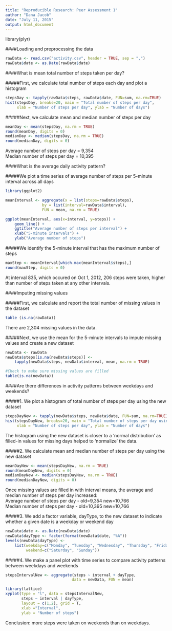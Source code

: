 ```yaml
---
title: "Reproducible Research: Peer Assessment 1"
author: "Dana Jacob"
date: "July 11, 2015"
output: html_document
---
```


library(plyr)

####Loading and preprocessing the data

```r
rawData <- read.csv("activity.csv", header = TRUE, sep = ",")
rawData$date <- as.Date(rawData$date)    
```
    
####What is mean total number of steps taken per day?

#####First, we calculate total number of steps each day and plot a histogram

```r
stepsDay <- tapply(rawData$steps, rawData$date, FUN=sum, na.rm=TRUE)
hist(stepsDay, breaks=20, main = "Total number of steps per day",
     xlab = "Number of steps per day", ylab = "Number of days")
```

#####Next, we calculate mean and median number of steps per day

```r
meanDay <- mean(stepsDay, na.rm = TRUE)
round(meanDay, digits = 0)
medianDay <- median(stepsDay, na.rm = TRUE)
round(medianDay, digits = 0)
```

Average number of steps per day = 9,354  
Median number of steps per day = 10,395

####What is the average daily activity pattern?

#####We plot a time series of average number of steps per 5-minute interval across all days

```r
library(ggplot2)

meanInterval <- aggregate(x = list(steps=rawData$steps),
                by = list(interval=rawData$interval), 
                FUN = mean, na.rm = TRUE)

ggplot(meanInterval, aes(x=interval, y=steps)) + 
    geom_line() +
    ggtitle("Average number of steps per interval") +
    xlab("5-minute intervals") +
    ylab("Average number of steps")
```

#####We identify the 5-minute interval that has the maximum number of steps

```r
maxStep <- meanInterval[which.max(meanInterval$steps),]
round(maxStep, digits = 0)
```

At interval 835, which occured on Oct 1, 2012, 206 steps were taken, higher than number of steps taken at any other intervals. 

####Imputing missing values

#####First, we calculate and report the total number of missing values in the dataset 

```r
table (is.na(rawData))
```

There are 2,304 missing values in the data. 

#####Next, we use the mean for the 5-minute intervals to impute missing values and create a new dataset

```r
newData <- rawData
newData$steps[is.na(newData$steps)] <- 
    tapply(newData$steps, newData$interval, mean, na.rm = TRUE)

#Check to make sure missing values are filled
table(is.na(newData))
```

####Are there differences in activity patterns between weekdays and weekends?

#####1. We plot a histogram of total number of steps per day using the new dataset

```r
stepsDayNew <- tapply(newData$steps, newData$date, FUN=sum, na.rm=TRUE)
hist(stepsDayNew, breaks=20, main = "Total number of steps per day using new dataset",
     xlab = "Number of steps per day", ylab = "Number of days")
```

The histogram using the new dataset is closer to a 'normal distribution' as filled-in values for missing days helped to 'normalize' the data.

#####2. We calculate mean and median number of steps per day using the new dataset

```r
meanDayNew <- mean(stepsDayNew, na.rm = TRUE)
round(meanDayNew, digits = 0)
medianDayNew <- median(stepsDayNew, na.rm = TRUE)
round(medianDayNew, digits = 0)
```

Once missing values are filled in with interval means, the average and median number of steps per day increased:  
Average number of steps per day - old=9,354 new=10,766  
Median number of steps per day - old=10,395 new=10,766

#####3. We add a factor variable, dayType, to the new dataset to indicate whether a given date is a weekday or weekend day

```r
newData$date <- as.Date(newData$date)
newData$dayType <- factor(format(newData$date, "%A"))
levels(newData$dayType) <- 
    list(weekday=c("Monday", "Tuesday", "Wednesday", "Thursday", "Friday"),
         weekend=c("Saturday", "Sunday"))
```

#####4. We make a panel plot with time series to compare activity patterns between weekdays and weekends

```r
stepsIntervalNew <- aggregate(steps ~ interval + dayType,
                             data = newData, FUN = mean)

library(lattice)
xyplot(type = "l", data = stepsIntervalNew,
       steps ~ interval | dayType,
       layout = c(1,2), grid = T,
       xlab ="Interval",
       ylab = "Number of steps")
```

Conclusion: more steps were taken on weekends than on weekdays.
